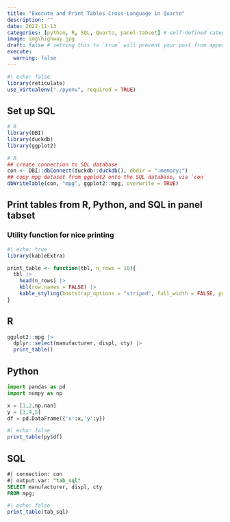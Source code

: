 ```yaml
---
title: "Execute and Print Tables Cross-Language in Quarto"
description: ""
date: 2022-11-13
categories: [python, R, SQL, Quarto, panel-tabset] # self-defined categories
image: img\highway.jpg
draft: false # setting this to `true` will prevent your post from appearing on your listing page until you're ready!
execute: 
  warning: false
---
```


```r
#| echo: false
library(reticulate)
use_virtualenv("./pyenv", required = TRUE)
```

## Set up SQL
```r
# R
library(DBI)
library(duckdb)
library(ggplot2)
```

```r
# R
## create connection to SQL database
con <- DBI::dbConnect(duckdb::duckdb(), dbdir = ":memory:")
## copy mpg dataset from ggplot2 onto the SQL database, via `con`
dbWriteTable(con, "mpg", ggplot2::mpg, overwrite = TRUE)
```

## Print tables from R, Python, and SQL in panel tabset
### Utility function for nice printing
```r
#| echo: true
library(kableExtra)

print_table <- function(tbl, n_rows = 10){
  tbl |> 
    head(n_rows) |> 
    kbl(row.names = FALSE) |> 
    kable_styling(bootstrap_options = "striped", full_width = FALSE, position = "left")
}
```

::: {.panel-tabset}

## R
```r
ggplot2::mpg |> 
  dplyr::select(manufacturer, displ, cty) |> 
  print_table()
```

## Python

```python
import pandas as pd
import numpy as np

x = [1,2,np.nan]
y = [3,4,5]
df = pd.DataFrame({'x':x,'y':y})
```

```r
#| echo: false
print_table(py$df)
```


## SQL
```sql
#| connection: con
#| output.var: "tab_sql"
SELECT manufacturer, displ, cty
FROM mpg;
```

```r
#| echo: false
print_table(tab_sql)
```

:::